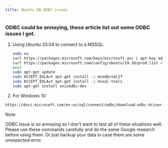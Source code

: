 ```yaml
---
title: Ubuntu DB ODBC issues
---
```


### ODBC could be annoying, these article list out some ODBC issues I got.

1. Using Ubuntu 20.04 to connect to a MSSQL:

    ```bash
    sudo su
    curl https://packages.microsoft.com/keys/microsoft.asc | apt-key add -
    curl https://packages.microsoft.com/config/ubuntu/19.10/prod.list > /etc/apt/sources.list.d/mssql-release.list
    exit
    sudo apt-get update
    sudo ACCEPT_EULA=Y apt-get install -y msodbcsql17
    sudo ACCEPT_EULA=Y apt-get install -y mssql-tools
    sudo apt-get install unixodbc-dev
    ```

2. For Windows 10:

```bash
https://docs.microsoft.com/en-us/sql/connect/odbc/download-odbc-driver-for-sql-server
```

Note:

ODBC issue is so annoying so I don't want to test all of these situations well. Please use these commands carefully and do the some Google research before using them. Or just backup your data in case there are some unexpected error.